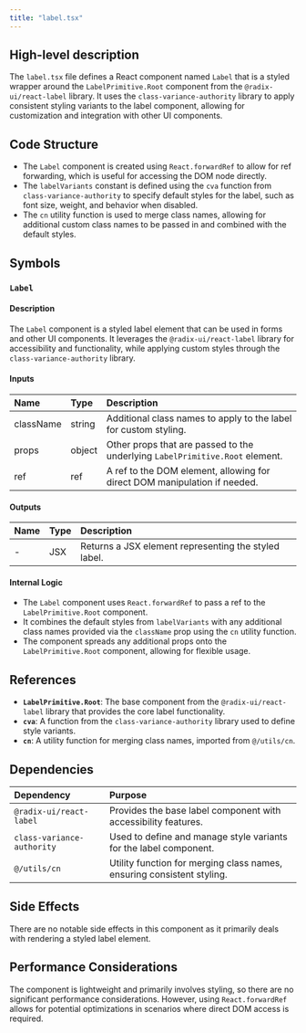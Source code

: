 ```yaml
---
title: "label.tsx"
---
```


## High-level description

The `label.tsx` file defines a React component named `Label` that is a styled wrapper around the `LabelPrimitive.Root` component from the `@radix-ui/react-label` library. It uses the `class-variance-authority` library to apply consistent styling variants to the label component, allowing for customization and integration with other UI components.

## Code Structure

- The `Label` component is created using `React.forwardRef` to allow for ref forwarding, which is useful for accessing the DOM node directly.
- The `labelVariants` constant is defined using the `cva` function from `class-variance-authority` to specify default styles for the label, such as font size, weight, and behavior when disabled.
- The `cn` utility function is used to merge class names, allowing for additional custom class names to be passed in and combined with the default styles.

## Symbols

### `Label`
#### Description
The `Label` component is a styled label element that can be used in forms and other UI components. It leverages the `@radix-ui/react-label` library for accessibility and functionality, while applying custom styles through the `class-variance-authority` library.

#### Inputs
| Name      | Type   | Description                                                                 |
|:----------|:-------|:----------------------------------------------------------------------------|
| className | string | Additional class names to apply to the label for custom styling.            |
| props     | object | Other props that are passed to the underlying `LabelPrimitive.Root` element.|
| ref       | ref    | A ref to the DOM element, allowing for direct DOM manipulation if needed.   |

#### Outputs
| Name | Type | Description |
|:-----|:-----|:------------|
| -    | JSX  | Returns a JSX element representing the styled label. |

#### Internal Logic
- The `Label` component uses `React.forwardRef` to pass a ref to the `LabelPrimitive.Root` component.
- It combines the default styles from `labelVariants` with any additional class names provided via the `className` prop using the `cn` utility function.
- The component spreads any additional props onto the `LabelPrimitive.Root` component, allowing for flexible usage.

## References

- **`LabelPrimitive.Root`**: The base component from the `@radix-ui/react-label` library that provides the core label functionality.
- **`cva`**: A function from the `class-variance-authority` library used to define style variants.
- **`cn`**: A utility function for merging class names, imported from `@/utils/cn`.

## Dependencies

| Dependency                      | Purpose                                                                 |
|:--------------------------------|:------------------------------------------------------------------------|
| `@radix-ui/react-label`         | Provides the base label component with accessibility features.          |
| `class-variance-authority`      | Used to define and manage style variants for the label component.       |
| `@/utils/cn`                    | Utility function for merging class names, ensuring consistent styling.  |

## Side Effects
There are no notable side effects in this component as it primarily deals with rendering a styled label element.

## Performance Considerations
The component is lightweight and primarily involves styling, so there are no significant performance considerations. However, using `React.forwardRef` allows for potential optimizations in scenarios where direct DOM access is required.